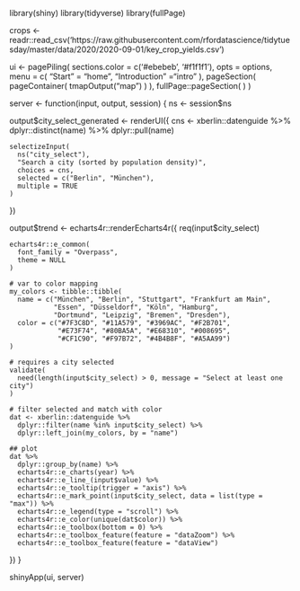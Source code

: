 library(shiny)
library(tidyverse)
library(fullPage)

crops <- readr::read_csv('https://raw.githubusercontent.com/rfordatascience/tidytuesday/master/data/2020/2020-09-01/key_crop_yields.csv')

ui <- pagePiling(
    sections.color = c('#ebebeb', '#f1f1f1'),
    opts = options,
    menu = c(
      "Start" = "home",
      "Introduction" ="intro"
    ),
    pageSection(
      pageContainer(
    tmapOutput("map")
      )
  ),
  fullPage::pageSection(
  )
)

server <- function(input, output, session) {
  ns <- session$ns 
 
  output$city_select_generated <- renderUI({
    cns <- xberlin::datenguide %>% 
      dplyr::distinct(name) %>% 
      dplyr::pull(name)
    
    selectizeInput(
      ns("city_select"),
      "Search a city (sorted by population density)",
      choices = cns,
      selected = c("Berlin", "München"),
      multiple = TRUE
    )
  })
  
  output$trend <- echarts4r::renderEcharts4r({
    req(input$city_select)
    
    echarts4r::e_common(
      font_family = "Overpass",
      theme = NULL
    )
    
    # var to color mapping
    my_colors <- tibble::tibble(
      name = c("München", "Berlin", "Stuttgart", "Frankfurt am Main", 
               "Essen", "Düsseldorf", "Köln", "Hamburg", 
               "Dortmund", "Leipzig", "Bremen", "Dresden"),
      color = c("#7F3C8D", "#11A579", "#3969AC", "#F2B701",
                "#E73F74", "#80BA5A", "#E68310", "#008695",
                "#CF1C90", "#F97B72", "#4B4B8F", "#A5AA99")
    )
    
    # requires a city selected
    validate(
      need(length(input$city_select) > 0, message = "Select at least one city")
    )
    
    # filter selected and match with color
    dat <- xberlin::datenguide %>% 
      dplyr::filter(name %in% input$city_select) %>%
      dplyr::left_join(my_colors, by = "name")
    
    ## plot
    dat %>% 
      dplyr::group_by(name) %>% 
      echarts4r::e_charts(year) %>% 
      echarts4r::e_line_(input$value) %>% 
      echarts4r::e_tooltip(trigger = "axis") %>% 
      echarts4r::e_mark_point(input$city_select, data = list(type = "max")) %>% 
      echarts4r::e_legend(type = "scroll") %>% 
      echarts4r::e_color(unique(dat$color)) %>% 
      echarts4r::e_toolbox(bottom = 0) %>% 
      echarts4r::e_toolbox_feature(feature = "dataZoom") %>% 
      echarts4r::e_toolbox_feature(feature = "dataView") 
  })
}	


shinyApp(ui, server)